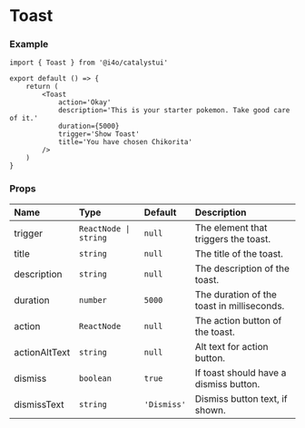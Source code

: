 
# Toast

<DemoCard>
	<Toast
		trigger='Show Toast'
		title='You have chosen Chikorita'
		description='This is your starter pokemon. Take good care of it.'
		duration={5000}
		action='Okay'
		actionAltText='Accept action'
	/>
</DemoCard>

### Example

```tsx
import { Toast } from '@i4o/catalystui'

export default () => {
	return (
		<Toast
			action='Okay'
			description='This is your starter pokemon. Take good care of it.'
			duration={5000}
		    trigger='Show Toast'
			title='You have chosen Chikorita'
		/>
	)
}
```

### Props

| Name         | Type                  | Default | Description                                |
| :----------- | :-------------------- | :------ | :----------------------------------------- |
| trigger | `ReactNode \| string` | `null`  | The element that triggers the toast.       |
| title        | `string`              | `null`  | The title of the toast.                    |
| description  | `string`              | `null`  | The description of the toast.              |
| duration     | `number`              | `5000`  | The duration of the toast in milliseconds. |
| action       | `ReactNode`           | `null`  | The action button of the toast.            |
| actionAltText       | `string`           | `null`  | Alt text for action button.            |
| dismiss       | `boolean`           | `true`  | If toast should have a dismiss button. |
| dismissText       | `string`           | `'Dismiss'`  | Dismiss button text, if shown.  |


